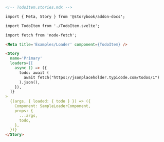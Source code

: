 ```md
<!-- TodoItem.stories.mdx -->

import { Meta, Story } from '@storybook/addon-docs';

import TodoItem from './TodoItem.svelte';

import fetch from 'node-fetch';

<Meta title='Examples/Loader' component={TodoItem} />

<Story
  name='Primary'
  loaders={[
    async () => ({
      todo: await (
        await fetch("https://jsonplaceholder.typicode.com/todos/1")
      ).json(),
    }),
  ]}
>
  {(args, { loaded: { todo } }) => ({
    Component: SampleLoaderComponent,
    props: {
      ...args,
      todo,
    },
  })}
</Story>
```